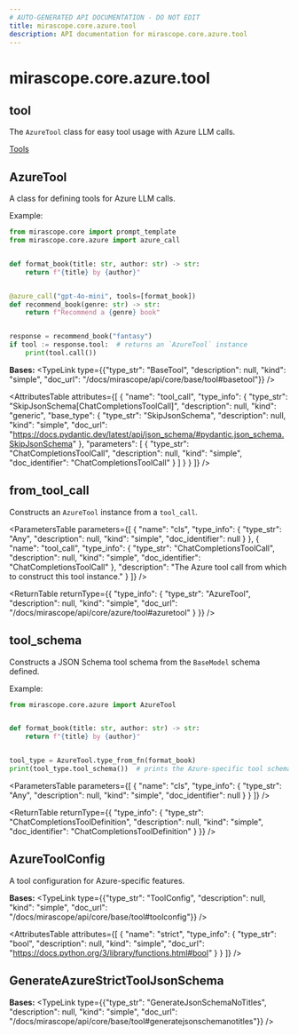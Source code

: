 ```yaml
---
# AUTO-GENERATED API DOCUMENTATION - DO NOT EDIT
title: mirascope.core.azure.tool
description: API documentation for mirascope.core.azure.tool
---
```


# mirascope.core.azure.tool

## <ApiType type="Module" path="core/azure/tool" symbolName="tool" /> tool

The `AzureTool` class for easy tool usage with Azure LLM calls.

<Info title="Usage">

[Tools](/docs/mirascope/learn/tools)

</Info>

## <ApiType type="Class" path="core/azure/tool" symbolName="AzureTool" /> AzureTool

A class for defining tools for Azure LLM calls.

Example:

```python
from mirascope.core import prompt_template
from mirascope.core.azure import azure_call


def format_book(title: str, author: str) -> str:
    return f"{title} by {author}"


@azure_call("gpt-4o-mini", tools=[format_book])
def recommend_book(genre: str) -> str:
    return f"Recommend a {genre} book"


response = recommend_book("fantasy")
if tool := response.tool:  # returns an `AzureTool` instance
    print(tool.call())
```

**Bases:** 
<TypeLink type={{"type_str": "BaseTool", "description": null, "kind": "simple", "doc_url": "/docs/mirascope/api/core/base/tool#basetool"}} />

<AttributesTable
  attributes={[
  {
    "name": "tool_call",
    "type_info": {
      "type_str": "SkipJsonSchema[ChatCompletionsToolCall]",
      "description": null,
      "kind": "generic",
      "base_type": {
        "type_str": "SkipJsonSchema",
        "description": null,
        "kind": "simple",
        "doc_url": "https://docs.pydantic.dev/latest/api/json_schema/#pydantic.json_schema.SkipJsonSchema"
      },
      "parameters": [
        {
          "type_str": "ChatCompletionsToolCall",
          "description": null,
          "kind": "simple",
          "doc_identifier": "ChatCompletionsToolCall"
        }
      ]
    }
  }
]}
/>

## <ApiType type="Function" path="core/azure/tool" symbolName="from_tool_call" /> from_tool_call

Constructs an `AzureTool` instance from a `tool_call`.

<ParametersTable
  parameters={[
  {
    "name": "cls",
    "type_info": {
      "type_str": "Any",
      "description": null,
      "kind": "simple",
      "doc_identifier": null
    }
  },
  {
    "name": "tool_call",
    "type_info": {
      "type_str": "ChatCompletionsToolCall",
      "description": null,
      "kind": "simple",
      "doc_identifier": "ChatCompletionsToolCall"
    },
    "description": "The Azure tool call from which to construct this tool instance."
  }
]}
/>

<ReturnTable
  returnType={{
  "type_info": {
    "type_str": "AzureTool",
    "description": null,
    "kind": "simple",
    "doc_url": "/docs/mirascope/api/core/azure/tool#azuretool"
  }
}}
/>


## <ApiType type="Function" path="core/azure/tool" symbolName="tool_schema" /> tool_schema

Constructs a JSON Schema tool schema from the `BaseModel` schema defined.

Example:
```python
from mirascope.core.azure import AzureTool


def format_book(title: str, author: str) -> str:
    return f"{title} by {author}"


tool_type = AzureTool.type_from_fn(format_book)
print(tool_type.tool_schema())  # prints the Azure-specific tool schema
```

<ParametersTable
  parameters={[
  {
    "name": "cls",
    "type_info": {
      "type_str": "Any",
      "description": null,
      "kind": "simple",
      "doc_identifier": null
    }
  }
]}
/>

<ReturnTable
  returnType={{
  "type_info": {
    "type_str": "ChatCompletionsToolDefinition",
    "description": null,
    "kind": "simple",
    "doc_identifier": "ChatCompletionsToolDefinition"
  }
}}
/>



## <ApiType type="Class" path="core/azure/tool" symbolName="AzureToolConfig" /> AzureToolConfig

A tool configuration for Azure-specific features.

**Bases:** 
<TypeLink type={{"type_str": "ToolConfig", "description": null, "kind": "simple", "doc_url": "/docs/mirascope/api/core/base/tool#toolconfig"}} />

<AttributesTable
  attributes={[
  {
    "name": "strict",
    "type_info": {
      "type_str": "bool",
      "description": null,
      "kind": "simple",
      "doc_url": "https://docs.python.org/3/library/functions.html#bool"
    }
  }
]}
/>


## <ApiType type="Class" path="core/azure/tool" symbolName="GenerateAzureStrictToolJsonSchema" /> GenerateAzureStrictToolJsonSchema

**Bases:** 
<TypeLink type={{"type_str": "GenerateJsonSchemaNoTitles", "description": null, "kind": "simple", "doc_url": "/docs/mirascope/api/core/base/tool#generatejsonschemanotitles"}} />



